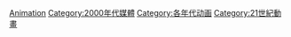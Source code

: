 {{Decadenav|動畫}}

[[Category:2000年代藝術|Animation]]
[[Category:2000年代媒體|Category:2000年代媒體]]
[[Category:各年代动画|Category:各年代动画]]
[[Category:21世紀動畫|Category:21世紀動畫]]